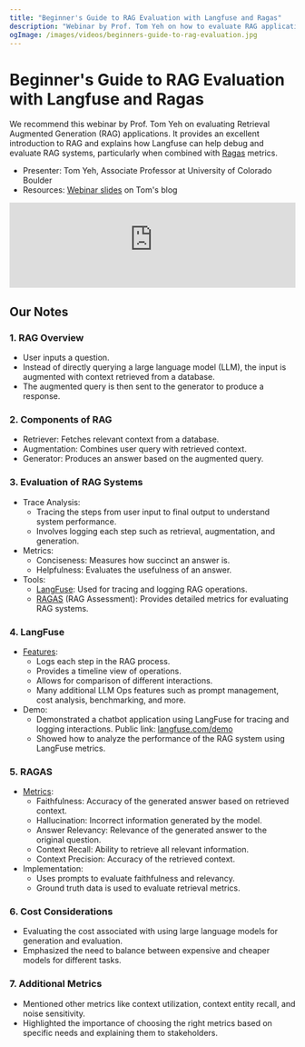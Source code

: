 ```yaml
---
title: "Beginner's Guide to RAG Evaluation with Langfuse and Ragas"
description: "Webinar by Prof. Tom Yeh on how to evaluate RAG applications with Langfuse and Ragas."
ogImage: /images/videos/beginners-guide-to-rag-evaluation.jpg
---
```


# Beginner's Guide to RAG Evaluation with Langfuse and Ragas

<Callout type="info">

We recommend this webinar by Prof. Tom Yeh on evaluating Retrieval
Augmented Generation (RAG) applications. It provides an excellent introduction
to RAG and explains how Langfuse can help debug and evaluate RAG systems,
particularly when combined with [Ragas](https://docs.ragas.io) metrics.

- Presenter: Tom Yeh, Associate Professor at University of Colorado Boulder
- Resources: [Webinar slides](https://aibyhand.substack.com/p/beginners-guide-to-rag-evaluation) on Tom's blog

</Callout>

<iframe
  width="100%"
  className="aspect-video rounded mt-10"
  src="https://www.youtube-nocookie.com/embed/2fqs8Nlh5UI?si=A6CYkwA0iGs-7uak&amp;start=537"
  title="YouTube video player"
  frameborder="0"
  allow="accelerometer; autoplay; clipboard-write; encrypted-media; gyroscope; picture-in-picture; web-share"
  referrerpolicy="strict-origin-when-cross-origin"
  allowFullScreen
></iframe>

## Our Notes

### 1. RAG Overview

- User inputs a question.
- Instead of directly querying a large language model (LLM), the input is augmented with context retrieved from a database.
- The augmented query is then sent to the generator to produce a response.

### 2. Components of RAG

- Retriever: Fetches relevant context from a database.
- Augmentation: Combines user query with retrieved context.
- Generator: Produces an answer based on the augmented query.

### 3. Evaluation of RAG Systems

- Trace Analysis:
  - Tracing the steps from user input to final output to understand system performance.
  - Involves logging each step such as retrieval, augmentation, and generation.
- Metrics:
  - Conciseness: Measures how succinct an answer is.
  - Helpfulness: Evaluates the usefulness of an answer.
- Tools:
  - [LangFuse](/): Used for tracing and logging RAG operations.
  - [RAGAS](https://docs.ragas.io) (RAG Assessment): Provides detailed metrics for evaluating RAG systems.

### 4. LangFuse

- [Features](/docs):
  - Logs each step in the RAG process.
  - Provides a timeline view of operations.
  - Allows for comparison of different interactions.
  - Many additional LLM Ops features such as prompt management, cost analysis, benchmarking, and more.
- Demo:
  - Demonstrated a chatbot application using LangFuse for tracing and logging interactions. Public link: [langfuse.com/demo](https://langfuse.com/docs/demo)
  - Showed how to analyze the performance of the RAG system using LangFuse metrics.

### 5. RAGAS

- [Metrics](https://docs.ragas.io/en/stable/concepts/metrics/index.html):
  - Faithfulness: Accuracy of the generated answer based on retrieved context.
  - Hallucination: Incorrect information generated by the model.
  - Answer Relevancy: Relevance of the generated answer to the original question.
  - Context Recall: Ability to retrieve all relevant information.
  - Context Precision: Accuracy of the retrieved context.
- Implementation:
  - Uses prompts to evaluate faithfulness and relevancy.
  - Ground truth data is used to evaluate retrieval metrics.

### 6. Cost Considerations

- Evaluating the cost associated with using large language models for generation and evaluation.
- Emphasized the need to balance between expensive and cheaper models for different tasks.

### 7. Additional Metrics

- Mentioned other metrics like context utilization, context entity recall, and noise sensitivity.
- Highlighted the importance of choosing the right metrics based on specific needs and explaining them to stakeholders.
